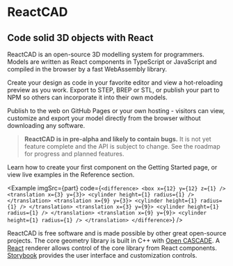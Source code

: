 
<Meta title="Home" />

# ReactCAD
## Code solid 3D objects with React

ReactCAD is an open-source 3D modelling system for programmers. Models are written as React components in TypeScript or JavaScript and compiled in the browser by a fast WebAssembly library.

Create your design as code in your favorite editor and view a hot-reloading preview as you work. Export to STEP, BREP or STL, or publish your part to NPM so others can incorporate it into their own models.

Publish to the web on GitHub Pages or your own hosting - visitors can view, customize and export your model directly from the browser without downloading any software.

> **ReactCAD is in pre-alpha and likely to contain bugs.** It is not yet feature complete and the API is subject to change. See the <Link to="roadmap">roadmap</Link> for progress and planned features.

Learn how to create your first component on the <Link to="getting-started">Getting Started</Link> page, or view live examples in the <Link to="reference-introduction">Reference</Link> section.

<Example imgSrc={part} code={`
<difference>
  <box x={12} y={12} z={1} />
  <translation x={3} y={3}>
    <cylinder height={1} radius={1} />
  </translation>
  <translation x={9} y={3}>
    <cylinder height={1} radius={1} />
  </translation>
  <translation x={3} y={9}>
    <cylinder height={1} radius={1} />
  </translation>
  <translation x={9} y={9}>
    <cylinder height={1} radius={1} />
  </translation>
</difference>
`} />

ReactCAD is free software and is made possible by other great open-source projects. The core geometry library is built in C++ with [Open CASCADE](https://dev.opencascade.org/). A [React](https://reactjs.org) renderer allows control of the core library from React components. [Storybook](https://storybook.js.org/) provides the user interface and customization controls.
